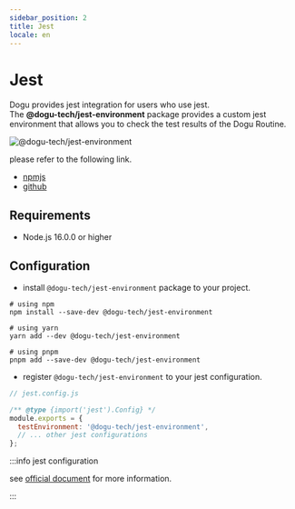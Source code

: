 ```yaml
---
sidebar_position: 2
title: Jest
locale: en
---
```


# Jest

Dogu provides jest integration for users who use jest.  
The **@dogu-tech/jest-environment** package provides a custom jest environment that allows you to check the test results of the Dogu Routine.

![@dogu-tech/jest-environment](/img/testing-framework-support/jest.png)

please refer to the following link.

- [npmjs](https://www.npmjs.com/package/@dogu-tech/jest-environment)
- [github](https://github.com/dogu-team/dogu/tree/main/packages/typescript/jest-environment)

## Requirements

- Node.js 16.0.0 or higher

## Configuration

- install `@dogu-tech/jest-environment` package to your project.

```shell
# using npm
npm install --save-dev @dogu-tech/jest-environment

# using yarn
yarn add --dev @dogu-tech/jest-environment

# using pnpm
pnpm add --save-dev @dogu-tech/jest-environment
```

- register `@dogu-tech/jest-environment` to your jest configuration.

```javascript
// jest.config.js

/** @type {import('jest').Config} */
module.exports = {
  testEnvironment: '@dogu-tech/jest-environment',
  // ... other jest configurations
};
```

:::info jest configuration

see [official document](https://jestjs.io/docs/configuration) for more information.

:::
